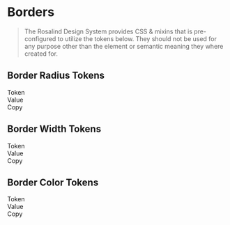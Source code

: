 
<Meta title="Docs/Developers/Tokens/Border"/>

# Borders

> The Rosalind Design System provides CSS & mixins that is pre-configured to utilize the tokens below. They should not be used for any purpose other than the element or semantic meaning they where created for.

## Border Radius Tokens

<div className="table token margin-top">
  <div>
    <div>Token</div>
    <div>Value</div>
    <div>Copy</div>
  </div>
  <TokenList tokens={theme.semantic['border-radius']} prefix="--ros-semantic-border-radius"></TokenList>
</div>

## Border Width Tokens

<div className="table token margin-top">
  <div>
    <div>Token</div>
    <div>Value</div>
    <div>Copy</div>
  </div>
  <TokenList tokens={theme.semantic['border-width']} prefix="--ros-semantic-border-width"></TokenList>
</div>

## Border Color Tokens

<div className="table token margin-top">
  <div>
    <div>Token</div>
    <div>Value</div>
    <div>Copy</div>
  </div>
  <TokenList tokens={theme.semantic.color.border} prefix="--ros-semantic-color-border"></TokenList>
</div>